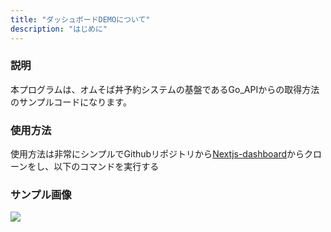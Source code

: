 ```yaml
---
title: "ダッシュボードDEMOについて"
description: "はじめに"
---
```




### 説明
本プログラムは、オムそば丼予約システムの基盤であるGo_APIからの取得方法のサンプルコードになります。

### 使用方法

使用方法は非常にシンプルでGithubリポジトリから<a href="https://github.com/omusobadon/Nextjs-dashboard">Nextjs-dashboard</a>からクローンをし、以下のコマンドを実行する

### サンプル画像
<img src="/guides/dashboard.png" />